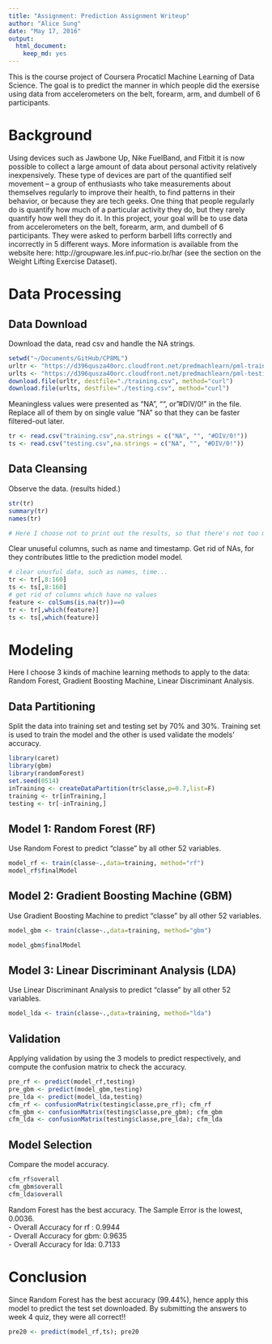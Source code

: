 ```yaml
---
title: "Assignment: Prediction Assignment Writeup"
author: "Alice Sung"
date: "May 17, 2016"
output: 
  html_document: 
    keep_md: yes
---
```



This is the course project of Coursera Procaticl Machine Learning of Data Science. 
The goal is to predict the manner in which people did the exersise using data from accelerometers on the belt, forearm, arm, and dumbell of 6 participants. 

# Background
Using devices such as Jawbone Up, Nike FuelBand, and Fitbit it is now possible to collect a large amount of data about personal activity relatively inexpensively. These type of devices are part of the quantified self movement – a group of enthusiasts who take measurements about themselves regularly to improve their health, to find patterns in their behavior, or because they are tech geeks. One thing that people regularly do is quantify how much of a particular activity they do, but they rarely quantify how well they do it. In this project, your goal will be to use data from accelerometers on the belt, forearm, arm, and dumbell of 6 participants. They were asked to perform barbell lifts correctly and incorrectly in 5 different ways. More information is available from the website here:   http://groupware.les.inf.puc-rio.br/har (see the section on the Weight Lifting Exercise Dataset).  

# Data Processing

## Data Download  
Download the data, read csv and handle the NA strings.  

```r
setwd("~/Documents/GitHub/CP8ML")
urltr <- "https://d396qusza40orc.cloudfront.net/predmachlearn/pml-training.csv"
urlts <- "https://d396qusza40orc.cloudfront.net/predmachlearn/pml-testing.csv"
download.file(urltr, destfile="./training.csv", method="curl")
download.file(urlts, destfile="./testing.csv", method="curl")
```

Meaningless values were presented as "NA", "", or "#DIV/0!" in the file. Replace all of them by on single value "NA" so that they can be faster filtered-out later.  

```r
tr <- read.csv("training.csv",na.strings = c("NA", "", "#DIV/0!")) 
ts <- read.csv("testing.csv",na.strings = c("NA", "", "#DIV/0!"))
```


## Data Cleansing  

Observe the data. (results hided.)
```r
str(tr)
summary(tr)
names(tr)

# Here I choose not to print out the results, so that there's not too many lines taking all the space of this report.
```

Clear unuseful columns, such as name and timestamp. Get rid of NAs, for they contributes little to the prediction model model.   
```r
# clear unusful data, such as names, time...
tr <- tr[,8:160]
ts <- ts[,8:160]
# get rid of columns which have no values
feature <- colSums(is.na(tr))==0
tr <- tr[,which(feature)]
ts <- ts[,which(feature)]
```


# Modeling  

Here I choose 3 kinds of machine learning methods to apply to the data: Random Forest, Gradient Boosting Machine, Linear Discriminant Analysis.   

## Data Partitioning  
Split the data into training set and testing set by 70% and 30%. Training set is used to train the model and the other is used validate the models' accuracy.

```r
library(caret)
library(gbm)
library(randomForest)
set.seed(0514)
inTraining <- createDataPartition(tr$classe,p=0.7,list=F)
training <- tr[inTraining,]
testing <- tr[-inTraining,]
```

## Model 1: Random Forest (RF)  
Use Random Forest to predict "classe" by all other 52 variables.  
```r
model_rf <- train(classe~.,data=training, method="rf")
model_rf$finalModel
```

## Model 2: Gradient Boosting Machine (GBM)  
Use Gradient Boosting Machine to predict "classe" by all other 52 variables.   
```r
model_gbm <- train(classe~.,data=training, method="gbm")
```
```r
model_gbm$finalModel
```

## Model 3: Linear Discriminant Analysis (LDA)   
Use Linear Discriminant Analysis to predict "classe" by all other 52 variables.  
```r
model_lda <- train(classe~.,data=training, method="lda")
```

## Validation
Applying validation by using the 3 models to predict respectively, and compute the confusion matrix to check the accuracy.  
```r
pre_rf <- predict(model_rf,testing)
pre_gbm <- predict(model_gbm,testing)
pre_lda <- predict(model_lda,testing)
cfm_rf <- confusionMatrix(testing$classe,pre_rf); cfm_rf
cfm_gbm <- confusionMatrix(testing$classe,pre_gbm); cfm_gbm
cfm_lda <- confusionMatrix(testing$classe,pre_lda); cfm_lda
```


## Model Selection
Compare the model accuracy.
```r
cfm_rf$overall
cfm_gbm$overall
cfm_lda$overall
```

Random Forest has the best accuracy.  The Sample Error is the lowest, 0.0036.  
- Overall Accuracy for rf : 0.9944  
- Overall Accuracy for gbm: 0.9635  
- Overall Accuracy for lda: 0.7133  

# Conclusion  
Since Random Forest has the best accuracy (99.44%), hence apply this model to predict the test set downloaded. By submitting the answers to week 4 quiz, they were all correct!!
```r
pre20 <- predict(model_rf,ts); pre20
```



